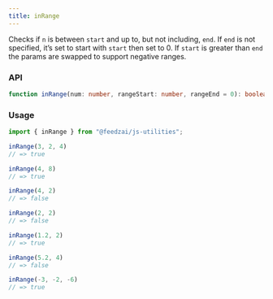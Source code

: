 ```yaml
---
title: inRange
---
```


Checks if `n` is between `start` and up to, but not including, `end`.
If `end` is not specified, it’s set to start with `start` then set to 0. If `start` is greater than `end` the params are swapped to support negative ranges.

### API

```typescript
function inRange(num: number, rangeStart: number, rangeEnd = 0): boolean;
```

### Usage

```typescript
import { inRange } from "@feedzai/js-utilities";

inRange(3, 2, 4)
// => true

inRange(4, 8)
// => true

inRange(4, 2)
// => false

inRange(2, 2)
// => false

inRange(1.2, 2)
// => true

inRange(5.2, 4)
// => false

inRange(-3, -2, -6)
// => true
```
